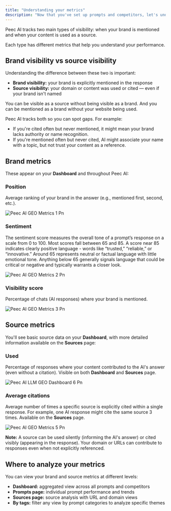 ```yaml
---
title: "Understanding your metrics"
description: "Now that you've set up prompts and competitors, let's understand what the data means."
---
```


Peec AI tracks two main types of visibility: when your brand is mentioned and when your content is used as a source.

Each type has different metrics that help you understand your performance.

## Brand visibility vs source visibility

Understanding the difference between these two is important:

- **Brand visibility:** your brand is explicitly mentioned in the response
- **Source visibility:** your domain or content was used or cited — even if your brand isn't named

You can be visible as a source without being visible as a brand. And you can be mentioned as a brand without your website being used.

Peec AI tracks both so you can spot gaps. For example:

- If you're cited often but never mentioned, it might mean your brand lacks authority or name recognition.
- If you're mentioned often but never cited, AI might associate your name with a topic, but not trust your content as a reference.

## Brand metrics

These appear on your **Dashboard** and throughout Peec AI:

### Position

Average ranking of your brand in the answer (e.g., mentioned first, second, etc.).

![Peec AI GEO Metrics 1 Pn](/images/Peec-AI-GEO-metrics-1.png)

### Sentiment

The sentiment score measures the overall tone of a prompt’s response on a scale from 0 to 100. Most scores fall between 65 and 85. A score near 85 indicates clearly positive language - words like “trusted,” “reliable,” or “innovative.” Around 65 represents neutral or factual language with little emotional tone. Anything below 65 generally signals language that could be critical or negative and typically warrants a closer look.

![Peec AI GEO Metrics 2 Pn](/images/Peec-AI-GEO-metrics-2.png)

### Visibility score

Percentage of chats (AI responses) where your brand is mentioned.

![Peec AI GEO Metrics 3 Pn](/images/Peec-AI-GEO-metrics-3.png)

## Source metrics

You'll see basic source data on your **Dashboard**, with more detailed information available on the **Sources** page:

### Used

Percentage of responses where your content contributed to the AI's answer (even without a citation). Visible on both **Dashboard** and **Sources** page.

![Peec AI LLM GEO Dashboard 6 Pn](/images/Peec-AI-LLM-GEO-dashboard-6.png)

### Average citations

Average number of times a specific source is explicitly cited within a single response. For example, one AI response might cite the same source 3 times. Available on the **Sources** page.

![Peec AI GEO Metrics 5 Pn](/images/Peec-AI-GEO-metrics-5.png)

**Note:** A source can be used silently (informing the AI's answer) or cited visibly (appearing in the response). Your domain or URLs can contribute to responses even when not explicitly referenced.

<Card title="Learn more: Understand your sources" icon="book-blank" iconType="light" href="https://docs.peec.ai/understanding-sources">
  
</Card>

## Where to analyze your metrics

You can view your brand and source metrics at different levels:

- **Dashboard:** aggregated view across all prompts and competitors
- **Prompts page:** individual prompt performance and trends
- **Sources page:** source analysis with URL and domain views
- **By tags:** filter any view by prompt categories to analyze specific themes